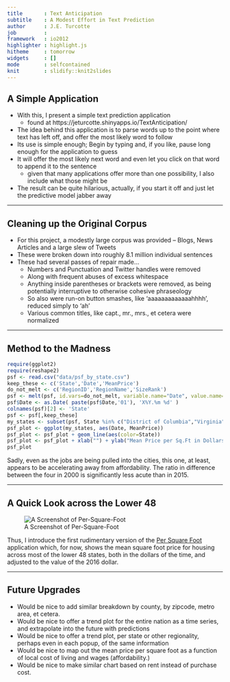 ```yaml
--- 
title       : Text Anticipation
subtitle    : A Modest Effort in Text Prediction
author      : J.E. Turcotte
job         : 
framework   : io2012   
highlighter : highlight.js 
hitheme     : tomorrow
widgets     : []           
mode        : selfcontained 
knit        : slidify::knit2slides
--- 
```


## A Simple Application

* With this, I present a simple text prediction application
  * found at https://jeturcotte.shinyapps.io/TextAnticipation/
* The idea behind this application is to parse words up to the point where text has left off, and offer the most likely word to follow
* Its use is simple enough; Begin by typing and, if you like, pause long enough for the application to guess
* It will offer the most likely next word and even let you click on that word to append it to the sentence
  * given that many applications offer more than one possibility, I also include what those might be
* The result can be quite hilarious, actually, if you start it off and just let the predictive model jabber away

--- 

## Cleaning up the Original Corpus

* For this project, a modestly large corpus was provided -- Blogs, News Articles and a large slew of Tweets
* These were broken down into roughly 8.1 million individual sentences
* These had several passes of repair made... 
  * Numbers and Punctuation and Twitter handles were removed
  * Along with frequent abuses of excess whitespace
  * Anything inside parentheses or brackets were removed, as being potentially interruptive to otherwise cohesive phraseology
  * So also were run-on button smashes, like 'aaaaaaaaaaaaahhhh', reduced simply to 'ah'
  * Various common titles, like capt., mr., mrs., et cetera were normalized

--- 

## Method to the Madness



```r
require(ggplot2)
require(reshape2)
psf <- read.csv("data/psf_by_state.csv")
keep_these <- c('State','Date','MeanPrice')
do_not_melt <- c('RegionID','RegionName','SizeRank')
psf <- melt(psf, id.vars=do_not_melt, variable.name="Date", value.name="MeanPrice")
psf$Date <- as.Date( paste(psf$Date,'01'), 'X%Y.%m %d' )
colnames(psf)[2] <- 'State'
psf <- psf[,keep_these]
my_states <- subset(psf, State %in% c("District of Columbia","Virginia","Maine","Maryland"))
psf_plot <- ggplot(my_states, aes(Date, MeanPrice))
psf_plot <- psf_plot + geom_line(aes(color=State))
psf_plot <- psf_plot + xlab("") + ylab("Mean Price per Sq.Ft in Dollars")
psf_plot
```

Sadly, even as the jobs are being pulled into the cities, this one, at least, appears to be accelerating away from affordability.  The ratio in difference between the four in 2000 is significantly less acute than in 2015.

---

## A Quick Look across the Lower 48

![A Screenshot of Per-Square-Foot](assets/img/screenshot.png)

Thus, I introduce the first rudimentary version of the [Per Square Foot](https://jeturcotte.shinyapps.io/per-square-foot/) application which, for now, shows the mean square foot price for housing across most of the lower 48 states, both in the dollars of the time, and adjusted to the value of the 2016 dollar.

---

## Future Upgrades

* Would be nice to add similar breakdown by county, by zipcode, metro area, et cetera.
* Would be nice to offer a trend plot for the entire nation as a time series, and extrapolate into the future with predictions
* Would be nice to offer a trend plot, per state or other regionality, perhaps even in each popup, of the same information
* Would be nice to map out the mean price per square foot as a function of local cost of living and wages (affordability.)
* Would be nice to make similar chart based on rent instead of purchase cost.


